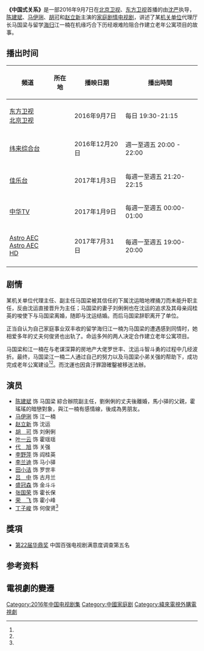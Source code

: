 {{电视节目信息框
| 颜色 = #FF7300
| 字体颜色 = 
| 名称 = 中国式关系
| 英文名称 = Chinese Style Relationship
| 图片 = 
| 尺寸 = 
| 图说 = 
| 别名 = 
| 类型 = 
| 格式 = 
| 原创者 = 
| 开创 = 
| 开发 = 
| 编剧 = [[浮石_(编剧)|浮石]]<br >[[张蕾_(女编剧)|张蕾]]
| 总导演 = 
| 导演 = [[沈严|沈严]]<br >[[刘海波_(导演)|刘海波]]
| 助理导演 = 
| 创意总监 = 
| 主持 = 
| 联合主持 = 
| 主演 = [[陈建斌|陈建斌]]<br >[[马伊琍|马伊琍]]<br >[[赵立新|赵立新]]<br >[[胡可_(演员)|胡可]]<br >[[代旭|代旭]]
| 评委 = 
| 配音 = 
| 旁白 = 
| 国家 = {{CHN}}
| 语言 = [[汉语普通话|汉语普通话]]
| 字幕 = 
| 标语 = 
| 季数 = 
| 集数 = 36集
| 每集列表 = 
| 每集长度 = 约45分钟
| 配乐 = 
| 主题曲 = 
| 片头曲 = 
| 作曲 = 
| 作词 = 
| 演唱 = 
| 片尾曲 = 
| 作曲2 = 
| 作词2 = 
| 演唱2 = 
| 插曲 = 
| 制作年份 = 2016年
| 制片人 = 张翼芸
| 共同制片人 = 
| 出品人 = [[冯珂|冯珂]]<ref name="搜狐娱乐" />
| 总监制 = 
| 监制 = 
| 执行制作 = 
| 共同执行制作 = <!-- | 副制作人  =  -->
| 顾问标签 = 
| 顾问 = 
| 故事标签 = 
| 故事 = 
| 编审 = 
| 剪辑 = 
| 外景 = 
| 摄影 = 
| 机位 = 
| 制作公司 = 
| 发行公司 = 
| 电视网 = [[北京卫视|北京卫视]]、[[东方卫视|东方卫视]]
| 图像制式 = 
| 声音制式 = [[立体声|立体声]]
| 播出国家 = {{CHN}}
| 播出时间 = 2016年9月7日
| imdb_id = 
| tv_com_id = 
}}
'''《中国式关系》'''是一部2016年9月7日在[[北京卫视|北京卫视]]、[[东方卫视|东方卫视]]首播的由[[沈严|沈严]]执导，[[陈建斌|陈建斌]]、[[马伊琍|马伊琍]]、[[胡可_(演员)|胡可]]和[[赵立新|赵立新]]主演的[[家庭|家庭]][[剧情|剧情]][[电视剧|电视剧]]，讲述了某[[国家机关|机关单位]]代理厅长马国梁与留学[[海归|海归]]江一楠在机缘巧合下历经艰难险阻合作建立老年公寓项目的故事。

==播出时间==
{| class="wikitable" style="text-align:center"
|-
!頻道||所在地||播映日期||播出時間
|- 
|[[东方卫视|东方卫视]]<BR>[[北京卫视|北京卫视]]||{{CHN}}||2016年9月7日||每日 19:30-21:15 
|-
|[[纬来综合台|纬来综合台]]||{{TWN}}||2016年12月20日|| 週一至週五 20:00 - 22:00
|-
|[[佳乐台|佳乐台]]||{{SIN}}||2017年1月3日||每週一至週五 21:20-22:15
|-
|[[中华TV|中华TV]]||{{KOR}}||2017年1月9日||每週一至週五 00:00-01:00
|-
|[[Astro_AEC|Astro AEC]]<br>[[Astro_AEC_HD|Astro AEC HD]]||{{MYS}}||2017年7月31日||每週一至週五 19:00-20:00
|-
|}

== 剧情 ==
某机关单位代理主任、副主任马国梁被其信任的下属沈运暗地裡捅刀而未能升职主任，反由沈运直接晋升为主任；马国梁的妻子刘俐俐也在沈运的追求及其母亲阎桂英的唆使下与马国梁离婚，随即与沈运结婚。而后马国梁辞职离开了单位。

正当自认为自己家庭事业双丰收的留学海归江一楠为马国梁的遭遇感到同情时，她相爱多年的丈夫何俊贤也出轨了。命运多舛的两人决定合作建立老年公寓项目。

马国梁和江一楠在与老谋深算的房地产大佬罗世丰、沈运斗智斗勇的过程中几经波折。最终，马国梁江一楠二人通过自己的努力以及马国梁小弟关强的帮助下，成功完成老年公寓建设<ref name="搜狐娱乐" /><ref name="凤凰娱乐" />。而沈運也因貪汙罪證確鑿被移送法辦。

== 演员 ==
*[[陈建斌|陈建斌]] 饰 马国梁 綜合辦院副主任，劉俐俐的丈夫後離婚，馬小驿的父親，霍瑤瑤的暗戀對象，與江一楠有感情線，後成為男朋友。
*[[马伊琍|马伊琍]] 饰 江一楠
*[[赵立新|赵立新]] 饰 沈运
*[[胡可_(演员)|胡　可]] 饰 刘俐俐
*[[叶一云|叶一云]] 饰 霍瑶瑶
*[[代旭|代　旭]] 饰 关强
*[[李野萍|李野萍]] 饰 阎桂英
*[[李兰迪|李兰迪]] 饰 马小驿
*[[田小洁|田小洁]] 饰 罗世丰
*[[吕中|吕　中]] 饰 古月兰
*[[盛冠森|盛冠森]] 饰 金斗斗
*[[张国荣_(演员)|张国荣]] 饰 霍长保
*[[荣飞|荣　飞]] 饰 霍小峰
*[[丁子峻|丁子峻]] 饰 何俊贤<ref name="凤凰娱乐" />

==獎項==
*[[第22届华鼎奖|第22届华鼎奖]] 中国百强电视剧满意度调查第五名

== 参考资料 ==
{{reflist|2|refs=
<ref name="搜狐娱乐">{{cite web |url=http://yule.sohu.com/20151203/n429459426.shtml |title=冯珂沈严组豪华班底《中国式关系》探社会敏感 |date=2015-12-03 |access-date=2016-11-29 |publisher=搜狐娱乐 |archive-date=2017-10-28 |archive-url=https://web.archive.org/web/20171028183433/http://yule.sohu.com/20151203/n429459426.shtml |dead-url=no }}</ref>
<ref name="凤凰娱乐">{{cite web |url=http://ent.ifeng.com/a/20160822/42671068_0.shtml?_zbs_baidu_bk |title=《中国式关系》9月7日开播，陈建斌遭马伊琍“吐槽” |date=2016-08-22 |access-date=2016-11-29 |publisher=凤凰娱乐 |archive-date=2017-10-27 |archive-url=https://web.archive.org/web/20171027100838/http://ent.ifeng.com/a/20160822/42671068_0.shtml?_zbs_baidu_bk |dead-url=no }}</ref>
}}

== 電視劇的變遷 ==
{{電視節目的變遷
|電視台   = {{CHN}} [[东方卫视|东方卫视]]
|播放檔次 = 梦想剧场
|節目名稱 = 中国式关系<br>（2016年9月7日－9月26日）
|上一節目 = [[微微一笑很傾城_(电视剧)|微微一笑很傾城]]<br>（2016年8月22日－9月6日）
|下一節目 = [[胭脂_(电视剧)|胭脂]]<br />（2016年9月27日－10月21日）
}}
{{電視節目的變遷
|電視台   = {{TWN}} [[緯來綜合台|緯來綜合台]]
|播放檔次 = 每週一至週五 20:00 - 22:00
|節目名稱 = 中国式关系<br>（2016年12月20日－2017年1月12日）
|上一節目 = [[女不強大天不容|女不強大天不容]]<br>（2016年11月18日－12月19日）
|下一節目 = [[好先生_(電視劇)|好先生]]<br>（2017年1月13日－2月15日）
}}
{{電視節目的變遷
|電視台   = {{SIN}} [[佳乐台|佳乐台]]
|播放檔次 = 每週一至週五 21:20 - 22:15 (9:00 热播剧时段)<br>1月27和30日暫停播映
|節目名稱 = 中国式关系<br>（2017年1月3日－2017年2月23日）
|上一節目 = [[女不強大天不容|女不強大天不容]]<br>（2016年10月31日－12月30日）
|下一節目 = [[如果蝸牛有愛情|如果蝸牛有愛情]]<br>(2017年2月24日-3月17日)
}}
{{電視節目的變遷
|電視台   = {{KOR}} [[中华TV|中华TV]]
|播放檔次 = 每週一至週五 00:00-01:00
|節目名稱 = 中国式关系<br>（2017年1月9日－2017年2月27日）
|上一節目 = 新开时段
|下一節目 = 
}}
{{電視節目的變遷
|電視台   = {{MYS}} [[Astro_AEC|Astro AEC]],[[Astro_AEC_HD|Astro AEC HD]]
|播放檔次 = 每週一至週五 19:00-20:00
|節目名稱 = 中国式关系<br>（2017年7月31日－2017年9月18日）
|上一節目 = [[小別离|小別离]]<br>（2017年5月29日－2017年7月28日）
|下一節目 =[[因为遇见你|因为遇见你]]<br>(2017年9月19日 - 2017年11月日)
}}
{{DEFAULTSORT:Z中}}
{{东方卫视电视剧}}
{{北京卫视电视剧}}
[[Category:2016年中国电视剧集|Category:2016年中国电视剧集]]
[[Category:中國家庭剧|Category:中國家庭剧]]
[[Category:緯來電視外購電視劇|Category:緯來電視外購電視劇]]